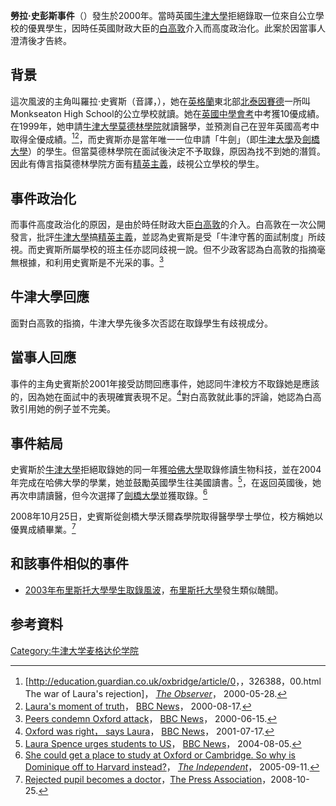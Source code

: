 '''勞拉·史彭斯事件'''（{{lang|en|Laura Spence Affair}}）發生於2000年。當時英國[[牛津大學|牛津大學]]拒絕錄取一位來自公立學校的優異學生，因時任英國財政大臣的[[白高敦|白高敦]]介入而高度政治化。此案於因當事人澄清後才告終。

== 背景 ==
這次風波的主角叫羅拉·史賓斯（音譯，{{Lang-en|Laura Spence}}），她在[[英格蘭|英格蘭]]東北部[[北泰因賽德|北泰因賽德]]一所叫Monkseaton High School的公立學校就讀。她在[[英國中學會考|英國中學會考]]中考獲10優成績。在1999年，她申請[[牛津大學莫德林學院|牛津大學莫德林學院]]就讀醫學，並預測自己在翌年英國高考中取得全優成績。<ref>[http://education.guardian.co.uk/oxbridge/article/0，，326388，00.html The war of Laura's rejection]{{dead link|date=十一月 2017 |bot=InternetArchiveBot }}， ''[[The_Observer|The Observer]]''， 2000-05-28.</ref><ref>[http://news.bbc.co.uk/1/hi/education/883358.stm Laura's moment of truth]， [[BBC_News|BBC News]]， 2000-08-17.</ref>，而史賓斯亦是當年唯一一位申請「牛劍」（即[[牛津大學|牛津大學]]及[[劍橋大學|劍橋大學]]）的學生。但當莫德林學院在面試後決定不予取錄，原因為找不到她的潛質。因此有傳言指莫德林學院方面有[[精英主義|精英主義]]，歧視公立學校的學生。

== 事件政治化 ==
而事件高度政治化的原因，是由於時任財政大臣[[白高敦|白高敦]]的介入。白高敦在一次公開發言，批評[[牛津大學|牛津大學]]搞[[精英主義|精英主義]]，並認為史賓斯是受「牛津守舊的面試制度」所歧視。而史賓斯所屬學校的班主任亦認同歧視一說。但不少政客認為白高敦的指摘毫無根據，和利用史賓斯是不光采的事。<ref>[http://news.bbc.co.uk/1/hi/education/792021.stm Peers condemn Oxford attack]， [[BBC_News|BBC News]]， 2000-06-15.</ref>

== 牛津大學回應 ==
面對白高敦的指摘，牛津大學先後多次否認在取錄學生有歧視成分。

== 當事人回應 ==
事件的主角史賓斯於2001年接受訪問回應事件，她認同牛津校方不取錄她是應該的，因為她在面試中的表現確實表現不足。<ref name="right">[http://news.bbc.co.uk/1/hi/education/1443063.stm Oxford was right， says Laura]， [[BBC_News|BBC News]]， 2001-07-17.</ref>對白高敦就此事的評論，她認為白高敦引用她的例子並不完美。

== 事件結局 ==
史賓斯於[[牛津大學|牛津大學]]拒絕取錄她的同一年獲[[哈佛大學|哈佛大學]]取錄修讀生物科技，並在2004年完成在哈佛大學的學業，她並鼓勵英國學生往美國讀書。<ref>[http://news.bbc.co.uk/1/hi/education/3537724.stm Laura Spence urges students to US]， [[BBC_News|BBC News]]， 2004-08-05.</ref>，在返回英國後，她再次申請讀醫，但今次選擇了[[劍橋大學|劍橋大學]]並獲取錄。<ref>[http://www.independent.co.uk/news/education/education-news/she-could-get-a-place-to-study-at-oxford-or-cambridge-so-why-is-dominique-off-to-harvard-instead-506412.html She could get a place to study at Oxford or Cambridge. So why is Dominique off to Harvard instead?]， ''[[The_Independent|The Independent]]''， 2005-09-11.</ref>

2008年10月25日，史賓斯從劍橋大學沃爾森學院取得醫學學士學位，校方稱她以優異成績畢業。<ref>[http://ukpress.google.com/article/ALeqM5j5lZ07ljbhO1YmE98e59wzrsXHdw Rejected pupil becomes a doctor]{{dead link|date=十一月 2017 |bot=InternetArchiveBot }}，[[The_Press_Association|The Press Association]]，2008-10-25.</ref>

== 和該事件相似的事件 ==
*[[2003年布里斯托大學學生取錄風波|2003年布里斯托大學學生取錄風波]]，[[布里斯托大學|布里斯托大學]]發生類似醜聞。

== 参考資料 ==
<references/>

[[Category:牛津大学麦格达伦学院|Category:牛津大学麦格达伦学院]]